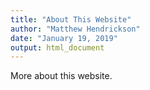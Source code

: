 ---
title: "About This Website"
author: "Matthew Hendrickson"
date: "January 19, 2019"
output: html_document
---

More about this website.